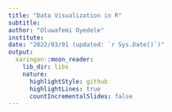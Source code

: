 ```yaml
---
title: "Data Visualization in R"
subtitle: 
author: "Oluwafemi Oyedele"
institute: 
date: "2022/03/01 (updated: `r Sys.Date()`)"
output:
  xaringan::moon_reader:
    lib_dir: libs
    nature:
      highlightStyle: github
      highlightLines: true
      countIncrementalSlides: false
---
```



